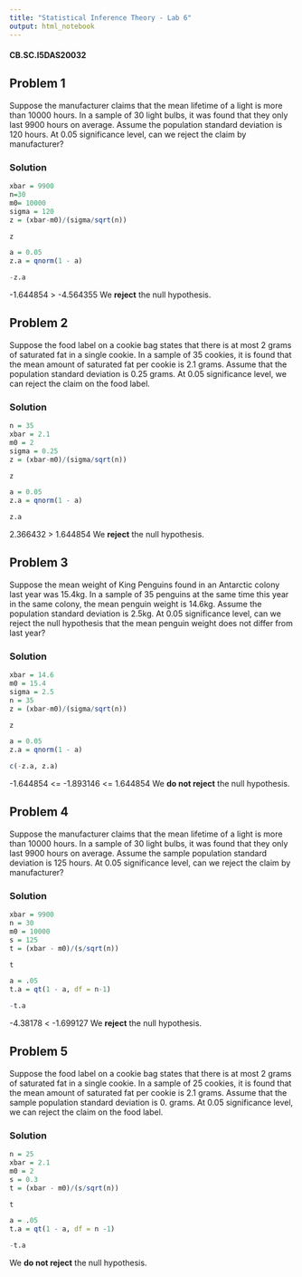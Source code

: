 ```yaml
---
title: "Statistical Inference Theory - Lab 6"
output: html_notebook
---
```


#### CB.SC.I5DAS20032

## Problem 1

Suppose the manufacturer claims that the mean lifetime of a light is more than 10000 hours. In a sample of 30 light bulbs, it was found that they only last 9900 hours on average. Assume the population standard deviation is 120 hours. At 0.05 significance level, can we reject the claim by manufacturer?

### Solution

```r
xbar = 9900
n=30
m0= 10000  
sigma = 120
z = (xbar-m0)/(sigma/sqrt(n))

z
```
```r
a = 0.05 
z.a = qnorm(1 - a)

-z.a
```
-1.644854 > -4.564355
We **reject** the null hypothesis.

## Problem 2

Suppose the food label on a cookie bag states that there is at most 2 grams of saturated fat in a single cookie. In a sample of 35 cookies, it is found that the mean amount of saturated fat per cookie is 2.1 grams. Assume that the population standard deviation is 0.25 grams. At 0.05 significance level, we can reject the claim on the food label.

### Solution

```r
n = 35
xbar = 2.1
m0 = 2
sigma = 0.25
z = (xbar-m0)/(sigma/sqrt(n))

z
```
```r
a = 0.05 
z.a = qnorm(1 - a)

z.a
```
2.366432 > 1.644854
We **reject** the null hypothesis.

## Problem 3

Suppose the mean weight of King Penguins found in an Antarctic colony last year was 15.4kg. In a sample of 35 penguins at the same time this year in the same colony, the mean penguin weight is 14.6kg. Assume the population standard deviation is 2.5kg. At 0.05 significance level, can we reject the null hypothesis that the mean penguin weight does not differ from last year?

### Solution

```r
xbar = 14.6
m0 = 15.4
sigma = 2.5
n = 35
z = (xbar-m0)/(sigma/sqrt(n))

z
```
```r
a = 0.05 
z.a = qnorm(1 - a)

c(-z.a, z.a)
```
-1.644854 <= -1.893146 <= 1.644854
We **do not reject** the null hypothesis.

## Problem 4

Suppose the manufacturer claims that the mean lifetime of a light is more than 10000 hours. In a sample of 30 light bulbs, it was found that they only last 9900 hours on average. Assume the sample population standard deviation is 125 hours. At 0.05 significance level, can we reject the claim by manufacturer?

### Solution

```r
xbar = 9900
n = 30
m0 = 10000
s = 125
t = (xbar - m0)/(s/sqrt(n))

t
```

```r
a = .05
t.a = qt(1 - a, df = n-1)

-t.a
```
-4.38178 < -1.699127
We **reject** the null hypothesis.

## Problem 5

Suppose the food label on a cookie bag states that there is at most 2 grams of saturated fat in a single cookie. In a sample of 25 cookies, it is found that the mean amount of saturated fat per cookie is 2.1 grams. Assume that the sample population standard deviation is 0. grams. At 0.05 significance level, we can reject the claim on the food label.

### Solution

```r
n = 25
xbar = 2.1
m0 = 2
s = 0.3
t = (xbar - m0)/(s/sqrt(n))

t
```
```r
a = .05
t.a = qt(1 - a, df = n -1)

-t.a
```
We **do not reject** the null hypothesis.
